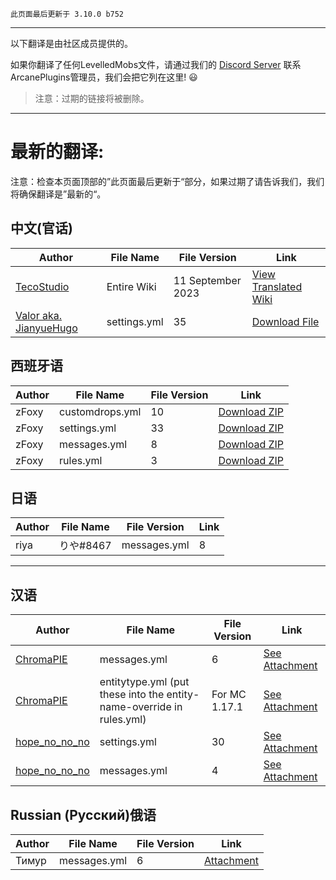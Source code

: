```
此页面最后更新于 3.10.0 b752
```

***

以下翻译是由社区成员提供的。

如果你翻译了任何LevelledMobs文件，请通过我们的 <a href="https://www.discord.io/arcaneplugins">Discord Server</a> 联系ArcanePlugins管理员，我们会把它列在这里! :smiley:

> 注意：过期的链接将被删除。

***

# 最新的翻译:
注意：检查本页面顶部的”此页面最后更新于“部分，如果过期了请告诉我们，我们将确保翻译是”最新的“。

## 中文(官话)

| Author                | File Name   | File Version      | Link                                                         |
| --------------------- | ----------- | ----------------- | ------------------------------------------------------------ |
| [TecoStudio](https://github.com/Tecostudio) | Entire Wiki | 11 September 2023 | [View Translated Wiki](https://github.com/TecoStudio/LevelledMobs-Wiki-zh_CN/wiki) |
| [Valor aka. JianyueHugo](https://github.com/JianyueLab)   | settings.yml | 35 | [Download File](https://share.jianyuelab.cc/d/Game/Minecraft/Plugins/LevelledMob/settings.yml) |

## 西班牙语

| Author | File Name | File Version | Link |
|---|---|---|---|
| zFoxy | customdrops.yml | 10 | <a href="https://www.spigotmc.org/threads/levelledmobs.412953/page-22#post-4394524">Download ZIP</a> |
| zFoxy | settings.yml | 33 | <a href="https://www.spigotmc.org/threads/levelledmobs.412953/page-22#post-4394524">Download ZIP</a> |
| zFoxy | messages.yml | 8 | <a href="https://www.spigotmc.org/threads/levelledmobs.412953/page-22#post-4394524">Download ZIP</a> |
| zFoxy | rules.yml | 3 | <a href="https://www.spigotmc.org/threads/levelledmobs.412953/page-22#post-4394524">Download ZIP</a> |

## 日语

| Author | File Name | File Version | Link |
|---|---|---|---|
| riya | りや#8467 | messages.yml | 8 | <a href="https://cdn.discordapp.com/attachments/760051505067458590/1102653509897297950/messages.yml">Download YAML</a> |


***

## 汉语

| Author                                                    | File Name                                                    | File Version  | Link                                                         |
| --------------------------------------------------------- | ------------------------------------------------------------ | ------------- | ------------------------------------------------------------ |
| [ChromaPIE](https://github.com/ChromaPIE)                 | messages.yml                                                 | 6             | [See Attachment](https://github.com/lokka30/LevelledMobs/files/7379356/lm-zh_cn-locale.zip) |
| [ChromaPIE](https://github.com/ChromaPIE)                 | entitytype.yml (put these into the entity-name-override in rules.yml) | For MC 1.17.1 | [See Attachment](https://github.com/lokka30/LevelledMobs/files/7379356/lm-zh_cn-locale.zip) |
| [hope_no_no_no](https://www.spigotmc.org/members/466850/) | settings.yml                                                 | 30            | [See Attachment](https://www.spigotmc.org/threads/levelledmobs-for-1-14-x-1-17-x.412953/page-13#post-4210797) |
| [hope_no_no_no](https://www.spigotmc.org/members/466850/) | messages.yml                                                 | 4             | [See Attachment](https://www.spigotmc.org/threads/levelledmobs-for-1-14-x-1-17-x.412953/page-13#post-4210797) |

## Russian (Русский)俄语

| Author | File Name | File Version | Link |
|---|---|---|---|
| Тимур | messages.yml | 6 | <a href="https://pastebin.com/UPfxAC7V">Attachment</a> |

